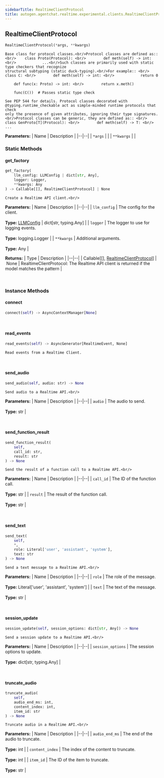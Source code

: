 ```yaml
---
sidebarTitle: RealtimeClientProtocol
title: autogen.agentchat.realtime.experimental.clients.RealtimeClientProtocol
---
```

<h2 id="autogen.agentchat.realtime.experimental.clients.RealtimeClientProtocol" class="doc doc-heading">
    <code class="doc-symbol doc-symbol-heading doc-symbol-class"></code>
    <span class="doc doc-object-name doc-class-name">RealtimeClientProtocol</span>
</h2>

```python
RealtimeClientProtocol(*args, **kwargs)
```

    Base class for protocol classes.<br/>Protocol classes are defined as:: <br/>    class Proto(Protocol): <br/>        def meth(self) -> int: <br/>            ...<br/>Such classes are primarily used with static type checkers that recognize
    structural subtyping (static duck-typing).<br/>For example:: <br/>    class C: <br/>        def meth(self) -> int: <br/>            return 0
    
        def func(x: Proto) -> int: <br/>        return x.meth()
    
        func(C())  # Passes static type check
    
    See PEP 544 for details. Protocol classes decorated with
    @typing.runtime_checkable act as simple-minded runtime protocols that check
    only the presence of given attributes, ignoring their type signatures.<br/>Protocol classes can be generic, they are defined as:: <br/>    class GenProto[T](Protocol): <br/>        def meth(self) -> T: <br/>            ...

<b>Parameters:</b>
| Name | Description |
|--|--|
| `*args` |  |
| `**kwargs` |  |

### Static Methods

<code class="doc-symbol doc-symbol-heading doc-symbol-method"></code>
#### get_factory

```python
get_factory(
    llm_config: LLMConfig | dict[str, Any],
    logger: Logger,
    **kwargs: Any
) -> Callable[[], RealtimeClientProtocol] | None
```

    Create a Realtime API client.<br/>

<b>Parameters:</b>
| Name | Description |
|--|--|
| `llm_config` | The config for the client.<br/><br/>**Type:** [LLMConfig](/docs/api-reference/autogen/llm_config/LLMConfig) \| dict[str, typing.Any] |
| `logger` | The logger to use for logging events.<br/><br/>**Type:** logging.Logger |
| `**kwargs` | Additional arguments.<br/><br/>**Type:** Any |

<b>Returns:</b>
| Type | Description |
|--|--|
| Callable[[], [RealtimeClientProtocol](/docs/api-reference/autogen/agentchat/realtime/experimental/clients/RealtimeClientProtocol)] \| None | RealtimeClientProtocol: The Realtime API client is returned if the model matches the pattern |

<br />

### Instance Methods

<code class="doc-symbol doc-symbol-heading doc-symbol-method"></code>
#### connect

```python
connect(self) -> AsyncContextManager[None]
```

    

<br />

<code class="doc-symbol doc-symbol-heading doc-symbol-method"></code>
#### read_events

```python
read_events(self) -> AsyncGenerator[RealtimeEvent, None]
```

    Read events from a Realtime Client.

<br />

<code class="doc-symbol doc-symbol-heading doc-symbol-method"></code>
#### send_audio

```python
send_audio(self, audio: str) -> None
```

    Send audio to a Realtime API.<br/>

<b>Parameters:</b>
| Name | Description |
|--|--|
| `audio` | The audio to send.<br/><br/>**Type:** str |

<br />

<code class="doc-symbol doc-symbol-heading doc-symbol-method"></code>
#### send_function_result

```python
send_function_result(
    self,
    call_id: str,
    result: str
) -> None
```

    Send the result of a function call to a Realtime API.<br/>

<b>Parameters:</b>
| Name | Description |
|--|--|
| `call_id` | The ID of the function call.<br/><br/>**Type:** str |
| `result` | The result of the function call.<br/><br/>**Type:** str |

<br />

<code class="doc-symbol doc-symbol-heading doc-symbol-method"></code>
#### send_text

```python
send_text(
    self,
    *,
    role: Literal['user', 'assistant', 'system'],
    text: str
) -> None
```

    Send a text message to a Realtime API.<br/>

<b>Parameters:</b>
| Name | Description |
|--|--|
| `role` | The role of the message.<br/><br/>**Type:** Literal['user', 'assistant', 'system'] |
| `text` | The text of the message.<br/><br/>**Type:** str |

<br />

<code class="doc-symbol doc-symbol-heading doc-symbol-method"></code>
#### session_update

```python
session_update(self, session_options: dict[str, Any]) -> None
```

    Send a session update to a Realtime API.<br/>

<b>Parameters:</b>
| Name | Description |
|--|--|
| `session_options` | The session options to update.<br/><br/>**Type:** dict[str, typing.Any] |

<br />

<code class="doc-symbol doc-symbol-heading doc-symbol-method"></code>
#### truncate_audio

```python
truncate_audio(
    self,
    audio_end_ms: int,
    content_index: int,
    item_id: str
) -> None
```

    Truncate audio in a Realtime API.<br/>

<b>Parameters:</b>
| Name | Description |
|--|--|
| `audio_end_ms` | The end of the audio to truncate.<br/><br/>**Type:** int |
| `content_index` | The index of the content to truncate.<br/><br/>**Type:** int |
| `item_id` | The ID of the item to truncate.<br/><br/>**Type:** str |

<br />
